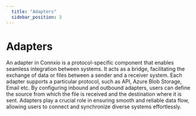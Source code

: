 ```yaml
---
  title: "Adapters"
  sidebar_position: 3
---
```


# Adapters

An adapter in Connxio is a protocol-specific component that enables seamless integration between systems. It acts as a bridge, facilitating the exchange of data or files between a sender and a receiver system. Each adapter supports a particular protocol, such as API, Azure Blob Storage, Email etc. By configuring inbound and outbound adapters, users can define the source from which the file is received and the destination where it is sent. Adapters play a crucial role in ensuring smooth and reliable data flow, allowing users to connect and synchronize diverse systems effortlessly.

<br />


<DocCardList />
